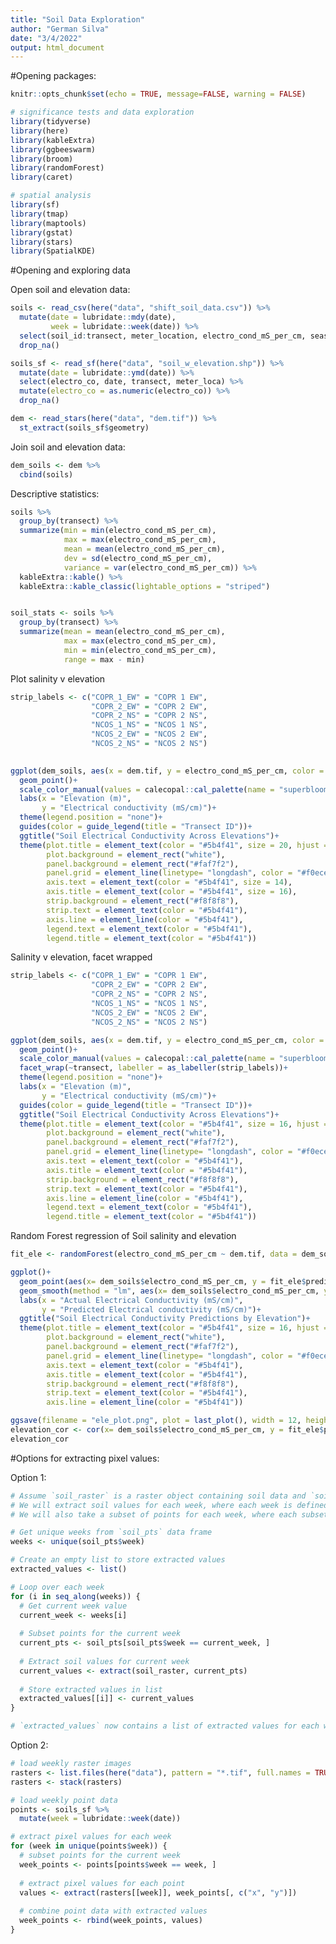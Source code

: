 ```yaml
---
title: "Soil Data Exploration"
author: "German Silva"
date: "3/4/2022"
output: html_document
---
```

#Opening packages:
```r
knitr::opts_chunk$set(echo = TRUE, message=FALSE, warning = FALSE)

# significance tests and data exploration
library(tidyverse)
library(here)
library(kableExtra)
library(ggbeeswarm)
library(broom)
library(randomForest)
library(caret)

# spatial analysis
library(sf)
library(tmap)
library(maptools)
library(gstat)
library(stars)
library(SpatialKDE)
```

#Opening and exploring data

Open soil and elevation data:
```r
soils <- read_csv(here("data", "shift_soil_data.csv")) %>% 
  mutate(date = lubridate::mdy(date),
         week = lubridate::week(date)) %>%
  select(soil_id:transect, meter_location, electro_cond_mS_per_cm, season, latitude, longitude)%>% 
  drop_na()

soils_sf <- read_sf(here("data", "soil_w_elevation.shp")) %>% 
  mutate(date = lubridate::ymd(date)) %>% 
  select(electro_co, date, transect, meter_loca) %>% 
  mutate(electro_co = as.numeric(electro_co)) %>% 
  drop_na()

dem <- read_stars(here("data", "dem.tif")) %>% 
  st_extract(soils_sf$geometry)
```

Join soil and elevation data:
```r
dem_soils <- dem %>% 
  cbind(soils)
```

Descriptive statistics:
```r
soils %>% 
  group_by(transect) %>% 
  summarize(min = min(electro_cond_mS_per_cm),
            max = max(electro_cond_mS_per_cm),
            mean = mean(electro_cond_mS_per_cm),
            dev = sd(electro_cond_mS_per_cm),
            variance = var(electro_cond_mS_per_cm)) %>% 
  kableExtra::kable() %>% 
  kableExtra::kable_classic(lightable_options = "striped")


soil_stats <- soils %>% 
  group_by(transect) %>% 
  summarize(mean = mean(electro_cond_mS_per_cm),
            max = max(electro_cond_mS_per_cm),
            min = min(electro_cond_mS_per_cm),
            range = max - min)
```

Plot salinity v elevation
```r
strip_labels <- c("COPR_1_EW" = "COPR 1 EW",
                  "COPR_2_EW" = "COPR 2 EW",
                  "COPR_2_NS" = "COPR 2 NS",
                  "NCOS_1_NS" = "NCOS 1 NS",
                  "NCOS_2_EW" = "NCOS 2 EW",
                  "NCOS_2_NS" = "NCOS 2 NS")
  

ggplot(dem_soils, aes(x = dem.tif, y = electro_cond_mS_per_cm, color = transect)) +
  geom_point()+
  scale_color_manual(values = calecopal::cal_palette(name = "superbloom3", n =6, type = "discrete"))+
  labs(x = "Elevation (m)",
       y = "Electrical conductivity (mS/cm)")+
  theme(legend.position = "none")+
  guides(color = guide_legend(title = "Transect ID"))+
  ggtitle("Soil Electrical Conductivity Across Elevations")+
  theme(plot.title = element_text(color = "#5b4f41", size = 20, hjust = 0.5),
        plot.background = element_rect("white"),
        panel.background = element_rect("#faf7f2"),
        panel.grid = element_line(linetype= "longdash", color = "#f0ece1"),
        axis.text = element_text(color = "#5b4f41", size = 14),
        axis.title = element_text(color = "#5b4f41", size = 16),
        strip.background = element_rect("#f8f8f8"),
        strip.text = element_text(color = "#5b4f41"),
        axis.line = element_line(color = "#5b4f41"),
        legend.text = element_text(color = "#5b4f41"),
        legend.title = element_text(color = "#5b4f41"))
```


Salinity v elevation, facet wrapped
```r
strip_labels <- c("COPR_1_EW" = "COPR 1 EW",
                  "COPR_2_EW" = "COPR 2 EW",
                  "COPR_2_NS" = "COPR 2 NS",
                  "NCOS_1_NS" = "NCOS 1 NS",
                  "NCOS_2_EW" = "NCOS 2 EW",
                  "NCOS_2_NS" = "NCOS 2 NS")

ggplot(dem_soils, aes(x = dem.tif, y = electro_cond_mS_per_cm, color = transect)) +
  geom_point()+
  scale_color_manual(values = calecopal::cal_palette(name = "superbloom3", n =6, type = "discrete"))+
  facet_wrap(~transect, labeller = as_labeller(strip_labels))+
  theme(legend.position = "none")+
  labs(x = "Elevation (m)",
       y = "Electrical conductivity (mS/cm)")+
  guides(color = guide_legend(title = "Transect ID"))+
  ggtitle("Soil Electrical Conductivity Across Elevations")+
  theme(plot.title = element_text(color = "#5b4f41", size = 16, hjust = 0.5),
        plot.background = element_rect("white"),
        panel.background = element_rect("#faf7f2"),
        panel.grid = element_line(linetype= "longdash", color = "#f0ece1"),
        axis.text = element_text(color = "#5b4f41"),
        axis.title = element_text(color = "#5b4f41"),
        strip.background = element_rect("#f8f8f8"),
        strip.text = element_text(color = "#5b4f41"),
        axis.line = element_line(color = "#5b4f41"),
        legend.text = element_text(color = "#5b4f41"),
        legend.title = element_text(color = "#5b4f41"))
```

Random Forest regression of Soil salinity and elevation
```r
fit_ele <- randomForest(electro_cond_mS_per_cm ~ dem.tif, data = dem_soils, importance = TRUE)

ggplot()+
  geom_point(aes(x= dem_soils$electro_cond_mS_per_cm, y = fit_ele$predicted), color = "#E69512")+
  geom_smooth(method = "lm", aes(x= dem_soils$electro_cond_mS_per_cm, y = fit_ele$predicted), color =  "#3A5D3D")+
  labs(x = "Actual Electrical Conductivity (mS/cm)",
       y = "Predicted Electrical conductivity (mS/cm)")+
  ggtitle("Soil Electrical Conductivity Predictions by Elevation")+
  theme(plot.title = element_text(color = "#5b4f41", size = 16, hjust = 0.5),
        plot.background = element_rect("white"),
        panel.background = element_rect("#faf7f2"),
        panel.grid = element_line(linetype= "longdash", color = "#f0ece1"),
        axis.text = element_text(color = "#5b4f41"),
        axis.title = element_text(color = "#5b4f41"),
        strip.background = element_rect("#f8f8f8"),
        strip.text = element_text(color = "#5b4f41"),
        axis.line = element_line(color = "#5b4f41"))

ggsave(filename = "ele_plot.png", plot = last_plot(), width = 12, height = 8, device = "png", dpi = 500)
elevation_cor <- cor(x= dem_soils$electro_cond_mS_per_cm, y = fit_ele$predicted)
elevation_cor
```

#Options for extracting pixel values:

Option 1:
```r
# Assume `soil_raster` is a raster object containing soil data and `soil_pts` is a data frame containing point locations
# We will extract soil values for each week, where each week is defined by unique values in `soil_pts$week` column
# We will also take a subset of points for each week, where each subset contains points corresponding to the current week

# Get unique weeks from `soil_pts` data frame
weeks <- unique(soil_pts$week)

# Create an empty list to store extracted values
extracted_values <- list()

# Loop over each week
for (i in seq_along(weeks)) {
  # Get current week value
  current_week <- weeks[i]
  
  # Subset points for the current week
  current_pts <- soil_pts[soil_pts$week == current_week, ]
  
  # Extract soil values for current week
  current_values <- extract(soil_raster, current_pts)
  
  # Store extracted values in list
  extracted_values[[i]] <- current_values
}

# `extracted_values` now contains a list of extracted values for each week
```

Option 2:
```r
# load weekly raster images
rasters <- list.files(here("data"), pattern = "*.tif", full.names = TRUE)
rasters <- stack(rasters)

# load weekly point data
points <- soils_sf %>% 
  mutate(week = lubridate::week(date))

# extract pixel values for each week
for (week in unique(points$week)) {
  # subset points for the current week
  week_points <- points[points$week == week, ]
  
  # extract pixel values for each point
  values <- extract(rasters[[week]], week_points[, c("x", "y")])
  
  # combine point data with extracted values
  week_points <- rbind(week_points, values)
}
```

 

 
 